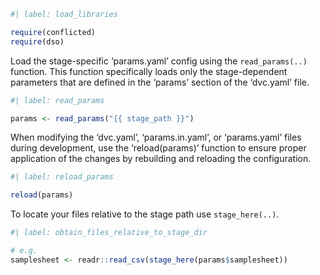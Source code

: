 ```r
#| label: load_libraries

require(conflicted)
require(dso)
```

Load the stage-specific 'params.yaml' config using the `read_params(..)` function. This function specifically loads
only the stage-dependent parameters that are defined in the 'params' section of the 'dvc.yaml' file.

```r
#| label: read_params

params <- read_params("{{ stage_path }}")
```

When modifying the 'dvc.yaml', 'params.in.yaml', or 'params.yaml' files during development, use the 'reload(params)'
function to ensure proper application of the changes by rebuilding and reloading the configuration.

```r
#| label: reload_params

reload(params)
```

To locate your files relative to the stage path use `stage_here(..)`.

```r
#| label: obtain_files_relative_to_stage_dir

# e.g.
samplesheet <- readr::read_csv(stage_here(params$samplesheet))
```
